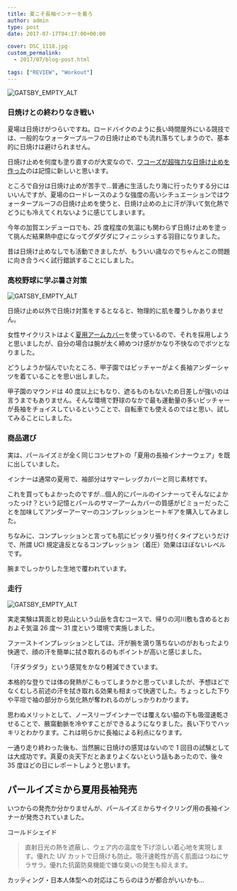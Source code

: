 ---
title: 夏こそ長袖インナーを着ろ
author: admin
type: post
date: 2017-07-17T04:17:00+00:00

cover: DSC_1118.jpg
custom_permalink:
  - 2017/07/blog-post.html

tags: ["REVIEW", "Workout"]
---

![GATSBY_EMPTY_ALT](./DSC_1118.jpg)

### 日焼けとの終わりなき戦い

夏場は日焼けがつらいですね。ロードバイクのように長い時間屋外にいる競技では、一般的なウォータープルーフの日焼け止めでも流れ落ちてしまうので、基本的に日焼けは避けられません。

日焼け止めを何度も塗り直すのが大変なので、<a href="http://amzn.to/2txaJVz" target="_blank" rel="noopener">ワコーズが超強力な日焼け止めを作った</a>のは記憶に新しいと思います。

ところで自分は日焼け止めが苦手で…普通に生活したり海に行ったりする分にはいいんですが、夏場のロードレースのような強度の高いシチュエーションではウォータープルーフの日焼け止めを使うと、日焼け止めの上に汗が浮いて気化熱でどうにも冷えてくれないように感じてしまいます。

今年の加賀エンデューロでも、25 度程度の気温にも関わらず日焼け止めを塗って挑んだ結果熱中症になってグダグダにフィニッシュする羽目になりました。

昔は日焼け止めなしでも活動できましたが、もういい歳なのでちゃんとこの問題に向き合うべく試行錯誤することにしました。

### 高校野球に学ぶ暑さ対策

![GATSBY_EMPTY_ALT](./82cda2205c50bda27dff3e868d4a2cbc.jpg)

日焼け止め以外で日焼け対策をするとなると、物理的に肌を覆うしかありません。

女性サイクリストはよく<a href="http://amzn.to/2tx4mS1" target="_blank" rel="noopener">夏用アームカバー</a>を使っているので、それを採用しようと思いましたが、自分の場合は腕が太く締めつけ感がかなり不快なのでボツとなりました。

どうしようか悩んでいたところ、甲子園ではピッチャーがよく長袖アンダーシャツを着ていることを思い出しました。

甲子園のマウンドは 40 度以上にもなり、遮るものもないため日差しが強いのは言うまでもありません。そんな環境で野球のなかで最も運動量の多いピッチャーが長袖をチョイスしているということで、自転車でも使えるのではと思い、試してみることにしました。

### 商品選び

実は、パールイズミが全く同じコンセプトの「夏用の長袖インナーウェア」を既に出していました。

<LinkBox isAmazonLink url="https://www.amazon.co.jp/dp/B00R5QVRPY/" />

インナーは通常の夏用で、袖部分はサマーレッグカバーと同じ素材です。

これを買ってもよかったのですが…個人的にパールのインナーってそんなによかったっけ？という記憶とパールのサマーアームカバーの質感がビミョーだったことを加味してアンダーアーマーのコンプレッションヒートギアを購入してみました。

<LinkBox isAmazonLink url="https://www.amazon.co.jp/dp/B01BVBMYZA/" />

ちなみに、コンプレッションと言っても肌にピッタリ張り付くタイプというだけで、所謂 UCI 規定違反となるコンプレッション（着圧）効果はほぼないレベルです。

腕までしっかりした生地で覆われています。

### 走行

![GATSBY_EMPTY_ALT](./DSC_1119.jpg)

実走実験は箕面と妙見山という山岳を含むコースで、帰りの河川敷も含めるとおおよそ気温 26 度～ 31 度という環境で実施しました。

ファーストインプレッションとしては、汗が腕を滴り落ちないのがおもったより快適で、顔の汗を簡単に拭き取れるのもポイントが高いと感じました。

「汗ダラダラ」という感覚をかなり軽減できています。

本格的な登りでは体の発熱がこもってしまうかと思っていましたが、予想ほどでなくむしろ前述の汗を拭き取れる効果も相まって快適でした。ちょっとした下りや平坦で袖の部分から気化熱が奪われるのがしっかりわかります。

思わぬメリットとして、ノースリーブインナーでは覆えない脇の下も吸湿速乾させることで、腋窩動脈を冷やすことができるようになりました。長い下りでハッキリとわかります。これは明らかに長袖による利点になります。

一通り走り終わった後も、当然腕に日焼けの感覚はないので 1 回目の試験としては大成功です。真夏の炎天下だとあまりよくないという話もあったので、後々 35 度ほどの日にレポートしようと思います。

<LinkBox isAmazonLink url="https://www.amazon.co.jp/dp/B00BV29520/" />

## パールイズミから夏用長袖発売

いつからの発売か分かりませんが、パールイズミからサイクリング用の長袖インナーが発売されていました。

コールドシェイド

> 直射日光の熱を遮蔽し、ウェア内の温度を下げ涼しい着心地を実現します。優れた UV カットで日焼けも防止。吸汗速乾性が高く肌面はつねにサラサラ。優れた抗菌防臭機能で嫌な臭いの発生も抑えます。

カッティング・日本人体型への対応はこちらのほうが都合がいいかも…

<LinkBox isAmazonLink url="https://www.amazon.co.jp/dp/B07QCFG3BD/" />
